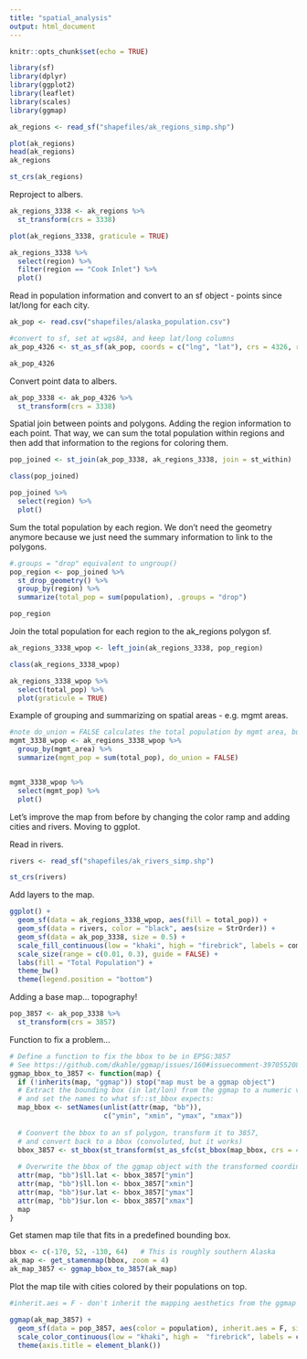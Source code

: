 ```yaml
---
title: "spatial_analysis"
output: html_document
---
```


```r
knitr::opts_chunk$set(echo = TRUE)
```

```r
library(sf)
library(dplyr)
library(ggplot2)
library(leaflet)
library(scales)
library(ggmap)

```


```r
ak_regions <- read_sf("shapefiles/ak_regions_simp.shp")

plot(ak_regions)
head(ak_regions)
ak_regions

st_crs(ak_regions)
```

Reproject to albers. 

```r
ak_regions_3338 <- ak_regions %>%
  st_transform(crs = 3338)

plot(ak_regions_3338, graticule = TRUE)

ak_regions_3338 %>% 
  select(region) %>% 
  filter(region == "Cook Inlet") %>% 
  plot() 
```

Read in population information and convert to an sf object - points since lat/long for each city.

```r
ak_pop <- read.csv("shapefiles/alaska_population.csv") 

#convert to sf, set at wgs84, and keep lat/long columns
ak_pop_4326 <- st_as_sf(ak_pop, coords = c("lng", "lat"), crs = 4326, remove = FALSE)

ak_pop_4326

```

Convert point data to albers.

```r
ak_pop_3338 <- ak_pop_4326 %>% 
  st_transform(crs = 3338)
```

Spatial join between points and polygons. Adding the region information to each point. That way, we can sum the total population within regions and then add that information to the regions for coloring them.

```r
pop_joined <- st_join(ak_pop_3338, ak_regions_3338, join = st_within)

class(pop_joined)

pop_joined %>% 
  select(region) %>% 
  plot()
```

Sum the total population by each region. We don't need the geometry anymore because we just need the summary information to link to the polygons.

```r
#.groups = "drop" equivalent to ungroup()
pop_region <- pop_joined %>% 
  st_drop_geometry() %>% 
  group_by(region) %>% 
  summarize(total_pop = sum(population), .groups = "drop")

pop_region 
```

Join the total population for each region to the ak_regions polygon sf.

```r
ak_regions_3338_wpop <- left_join(ak_regions_3338, pop_region)

class(ak_regions_3338_wpop)

ak_regions_3338_wpop %>% 
  select(total_pop) %>% 
  plot(graticule = TRUE)
```

Example of grouping and summarizing on spatial areas - e.g. mgmt areas.

```r
#note do_union = FALSE calculates the total population by mgmt area, but doesn't actually union/dissolve the regions.
mgmt_3338_wpop <- ak_regions_3338_wpop %>% 
  group_by(mgmt_area) %>% 
  summarize(mgmt_pop = sum(total_pop), do_union = FALSE)


mgmt_3338_wpop %>% 
  select(mgmt_pop) %>% 
  plot()
```

Let's improve the map from before by changing the color ramp and adding cities and rivers. Moving to ggplot.

Read in rivers.

```r
rivers <- read_sf("shapefiles/ak_rivers_simp.shp")

st_crs(rivers)
```

Add layers to the map.

```r
ggplot() +
  geom_sf(data = ak_regions_3338_wpop, aes(fill = total_pop)) +
  geom_sf(data = rivers, color = "black", aes(size = StrOrder)) +
  geom_sf(data = ak_pop_3338, size = 0.5) +
  scale_fill_continuous(low = "khaki", high = "firebrick", labels = comma) +
  scale_size(range = c(0.01, 0.3), guide = FALSE) +
  labs(fill = "Total Population") +
  theme_bw() 
  theme(legend.position = "bottom")

```
Adding a base map... topography!

```r
pop_3857 <- ak_pop_3338 %>%
  st_transform(crs = 3857)
```

Function to fix a problem...

```r
# Define a function to fix the bbox to be in EPSG:3857
# See https://github.com/dkahle/ggmap/issues/160#issuecomment-397055208
ggmap_bbox_to_3857 <- function(map) {
  if (!inherits(map, "ggmap")) stop("map must be a ggmap object")
  # Extract the bounding box (in lat/lon) from the ggmap to a numeric vector, 
  # and set the names to what sf::st_bbox expects:
  map_bbox <- setNames(unlist(attr(map, "bb")), 
                       c("ymin", "xmin", "ymax", "xmax"))
  
  # Coonvert the bbox to an sf polygon, transform it to 3857, 
  # and convert back to a bbox (convoluted, but it works)
  bbox_3857 <- st_bbox(st_transform(st_as_sfc(st_bbox(map_bbox, crs = 4326)), 3857))
  
  # Overwrite the bbox of the ggmap object with the transformed coordinates 
  attr(map, "bb")$ll.lat <- bbox_3857["ymin"]
  attr(map, "bb")$ll.lon <- bbox_3857["xmin"]
  attr(map, "bb")$ur.lat <- bbox_3857["ymax"]
  attr(map, "bb")$ur.lon <- bbox_3857["xmax"]
  map
}
```

Get stamen map tile that fits in a predefined bounding box.

```r
bbox <- c(-170, 52, -130, 64)   # This is roughly southern Alaska
ak_map <- get_stamenmap(bbox, zoom = 4)
ak_map_3857 <- ggmap_bbox_to_3857(ak_map)
```

Plot the map tile with cities colored by their populations on top.

```r
#inherit.aes = F - don't inherit the mapping aesthetics from the ggmap call.

ggmap(ak_map_3857) + 
  geom_sf(data = pop_3857, aes(color = population), inherit.aes = F, size = 0.5) +
  scale_color_continuous(low = "khaki", high =  "firebrick", labels = comma) +
  theme(axis.title = element_blank())
```


